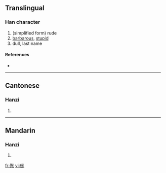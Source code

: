 ==Translingual==

===Han character===
{{Han char|rn=9|rad=人|as=05|sn=7|four=|canj=人大木 (OKD)}}

# (simplified form) rude
# [[barbarous]], [[stupid]]
# dull, last name

====References====
* {{Han ref|kx=0100.021|uh=3448|ud=13384}}

----

==Cantonese==

===Hanzi===
{{yue-hanzi|jyut=|y=dung1}}

# {{defn|Cantonese}}

----

==Mandarin==

===Hanzi===
{{cmn-hanzi|pin=[[dòng]] ([[dong4]])|wg=tung<sup>4</sup>}}

# {{defn|Mandarin}}

[[fr:㑈]]
[[vi:㑈]]